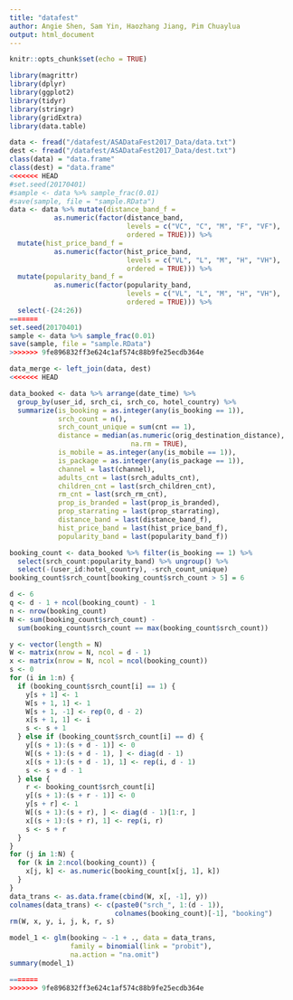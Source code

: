 ```yaml
---
title: "datafest"
author: Angie Shen, Sam Yin, Haozhang Jiang, Pim Chuaylua
output: html_document
---
```


```r
knitr::opts_chunk$set(echo = TRUE)

library(magrittr)
library(dplyr)
library(ggplot2)
library(tidyr)
library(stringr)
library(gridExtra)
library(data.table)
```

```r
data <- fread("/datafest/ASADataFest2017_Data/data.txt")
dest <- fread("/datafest/ASADataFest2017_Data/dest.txt")
class(data) = "data.frame"
class(dest) = "data.frame"
<<<<<<< HEAD
#set.seed(20170401)
#sample <- data %>% sample_frac(0.01)
#save(sample, file = "sample.RData")
data <- data %>% mutate(distance_band_f = 
           as.numeric(factor(distance_band, 
                             levels = c("VC", "C", "M", "F", "VF"), 
                             ordered = TRUE))) %>% 
  mutate(hist_price_band_f = 
           as.numeric(factor(hist_price_band, 
                             levels = c("VL", "L", "M", "H", "VH"), 
                             ordered = TRUE))) %>% 
  mutate(popularity_band_f = 
           as.numeric(factor(popularity_band, 
                             levels = c("VL", "L", "M", "H", "VH"), 
                             ordered = TRUE))) %>% 
  select(-(24:26))
=======
set.seed(20170401)
sample <- data %>% sample_frac(0.01)
save(sample, file = "sample.RData")
>>>>>>> 9fe896832ff3e624c1af574c88b9fe25ecdb364e
```

```r
data_merge <- left_join(data, dest)
<<<<<<< HEAD
```

```r
data_booked <- data %>% arrange(date_time) %>% 
  group_by(user_id, srch_ci, srch_co, hotel_country) %>% 
  summarize(is_booking = as.integer(any(is_booking == 1)), 
            srch_count = n(), 
            srch_count_unique = sum(cnt == 1), 
            distance = median(as.numeric(orig_destination_distance), 
                              na.rm = TRUE), 
            is_mobile = as.integer(any(is_mobile == 1)), 
            is_package = as.integer(any(is_package == 1)), 
            channel = last(channel), 
            adults_cnt = last(srch_adults_cnt), 
            children_cnt = last(srch_children_cnt), 
            rm_cnt = last(srch_rm_cnt), 
            prop_is_branded = last(prop_is_branded), 
            prop_starrating = last(prop_starrating), 
            distance_band = last(distance_band_f), 
            hist_price_band = last(hist_price_band_f), 
            popularity_band = last(popularity_band_f))
```

```r
booking_count <- data_booked %>% filter(is_booking == 1) %>% 
  select(srch_count:popularity_band) %>% ungroup() %>% 
  select(-(user_id:hotel_country), -srch_count_unique)
booking_count$srch_count[booking_count$srch_count > 5] = 6

d <- 6
q <- d - 1 + ncol(booking_count) - 1
n <- nrow(booking_count)
N <- sum(booking_count$srch_count) - 
  sum(booking_count$srch_count == max(booking_count$srch_count))

y <- vector(length = N)
W <- matrix(nrow = N, ncol = d - 1)
x <- matrix(nrow = N, ncol = ncol(booking_count))
s <- 0
for (i in 1:n) {
  if (booking_count$srch_count[i] == 1) {
    y[s + 1] <- 1
    W[s + 1, 1] <- 1
    W[s + 1, -1] <- rep(0, d - 2)
    x[s + 1, 1] <- i
    s <- s + 1
  } else if (booking_count$srch_count[i] == d) {
    y[(s + 1):(s + d - 1)] <- 0
    W[(s + 1):(s + d - 1), ] <- diag(d - 1)
    x[(s + 1):(s + d - 1), 1] <- rep(i, d - 1)
    s <- s + d - 1
  } else {
    r <- booking_count$srch_count[i]
    y[(s + 1):(s + r - 1)] <- 0
    y[s + r] <- 1
    W[(s + 1):(s + r), ] <- diag(d - 1)[1:r, ]
    x[(s + 1):(s + r), 1] <- rep(i, r)
    s <- s + r
  }
}
for (j in 1:N) {
  for (k in 2:ncol(booking_count)) {
    x[j, k] <- as.numeric(booking_count[x[j, 1], k])
  }
}
data_trans <- as.data.frame(cbind(W, x[, -1], y))
colnames(data_trans) <- c(paste0("srch_", 1:(d - 1)), 
                          colnames(booking_count)[-1], "booking")
rm(W, x, y, i, j, k, r, s)

model_1 <- glm(booking ~ -1 + ., data = data_trans, 
               family = binomial(link = "probit"), 
               na.action = "na.omit")
summary(model_1)

=======
>>>>>>> 9fe896832ff3e624c1af574c88b9fe25ecdb364e
```

